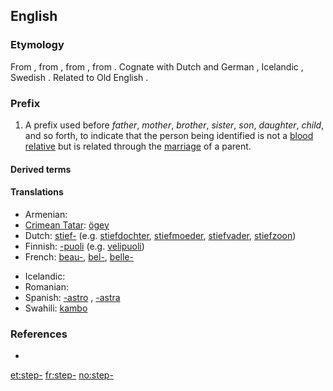 ==English==

===Etymology===
From {{etyl|enm}}, from {{etyl|ang}} {{term|steop-|stēop-|deprived of a relative, step-|lang=ang}}, from {{proto|Germanic|steupa-|orphaned, step-|lang=en}}, from {{proto|Indo-European|(s)teup-|to push, strike|lang=en}}. Cognate with Dutch and German {{term|stief-||step-|lang=nl|lang=de}}, Icelandic {{term|stjúp-||step-|lang=is}}, Swedish {{term|styv-||step-|lang=sv}}. Related to Old English {{term|stiepan|stīepan|to deprive, bereave|lang=ang}}.

===Prefix===
{{en-prefix}}

# A prefix used before ''father'', ''mother'', ''brother'', ''sister'', ''son'', ''daughter'', ''child'', and so forth, to indicate that the person being identified is not a [[blood relative]] but is related through the [[marriage]] of a parent.

====Derived terms====
{{prefixsee|en}}

====Translations====
{{trans-top|A prefix used to indicate that the person being identified is not a blood relative}}
* Armenian: {{t-|hy|խորթ|tr=xort'}}
* [[Crimean Tatar]]: [[ögey]]
* Dutch: [[stief-]] (e.g. [[stiefdochter]], [[stiefmoeder]], [[stiefvader]], [[stiefzoon]])
* Finnish: [[-puoli]] (e.g. [[velipuoli]])
* French: [[beau-]], [[bel-]], [[belle-]]
{{trans-mid}}
* Icelandic: {{t-|is|stjúp-}}
* Romanian: {{t-|ro|vitreg}}
* Spanish: [[-astro]] {{m}}, [[-astra]] {{f}}
* Swahili: [[kambo]]
{{trans-bottom}}

===References===
* {{R:Webster 1913}}

[[et:step-]]
[[fr:step-]]
[[no:step-]]